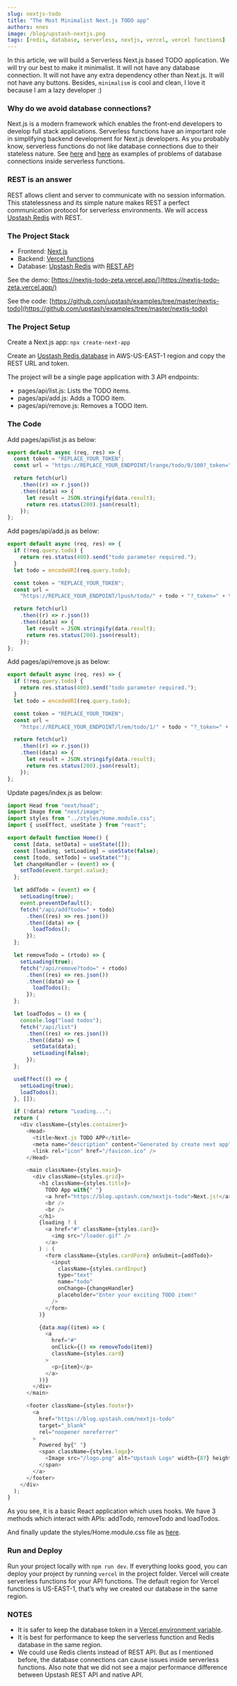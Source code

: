 ```yaml
---
slug: nextjs-todo
title: "The Most Minimalist Next.js TODO app"
authors: enes
image: /blog/upstash-nextjs.png
tags: [redis, database, serverless, nextjs, vercel, vercel functions]
---
```


In this article, we will build a Serverless Next.js based TODO application. We will try our best to make it minimalist. It will not have any database connection. It will not have any extra dependency other than Next.js. It will not have any buttons. Besides, `minimalism` is cool and clean, I love it because I am a lazy developer :)

### Why do we avoid database connections?

Next.js is a modern framework which enables the front-end developers to develop full stack applications. Serverless functions have an important role in simplifying backend development for Next.js developers. As you probably know, serverless functions do not like database connections due to their stateless nature. See [here](https://stackoverflow.com/questions/63208960/vercel-creates-new-db-connection-for-every-request) and [here](https://blog.upstash.com/serverless-database-connections) as examples of problems of database connections inside serverless functions.

### REST is an answer

REST allows client and server to communicate with no session information. This statelessness and its simple nature makes REST a perfect communication protocol for serverless environments. We will access [Upstash Redis](https://upstash.com/) with REST.

### The Project Stack

- Frontend: [Next.js](https://nextjs.org/)
- Backend: [Vercel functions](https://vercel.com/docs/serverless-functions/introduction)
- Database: [Upstash Redis](https://upstash.com) with [REST API](https://docs.upstash.com/features/restapi)

See the demo: [https://nextjs-todo-zeta.vercel.app/](https://nextjs-todo-zeta.vercel.app/)

See the code: [https://github.com/upstash/examples/tree/master/nextjs-todo](https://github.com/upstash/examples/tree/master/nextjs-todo)

### The Project Setup

Create a Next.js app: `npx create-next-app`

Create an [Upstash Redis database](https://console.upstash.com) in AWS-US-EAST-1 region and copy the REST URL and token.

The project will be a single page application with 3 API endpoints:

- pages/api/list.js: Lists the TODO items.
- pages/api/add.js: Adds a TODO item.
- pages/api/remove.js: Removes a TODO item.

### The Code

Add pages/api/list.js as below:

```javascript
export default async (req, res) => {
  const token = "REPLACE_YOUR_TOKEN";
  const url = "https://REPLACE_YOUR_ENDPOINT/lrange/todo/0/100?_token=" + token;

  return fetch(url)
    .then((r) => r.json())
    .then((data) => {
      let result = JSON.stringify(data.result);
      return res.status(200).json(result);
    });
};
```

Add pages/api/add.js as below:

```javascript
export default async (req, res) => {
  if (!req.query.todo) {
    return res.status(400).send("todo parameter required.");
  }
  let todo = encodeURI(req.query.todo);

  const token = "REPLACE_YOUR_TOKEN";
  const url =
    "https://REPLACE_YOUR_ENDPOINT/lpush/todo/" + todo + "?_token=" + token;

  return fetch(url)
    .then((r) => r.json())
    .then((data) => {
      let result = JSON.stringify(data.result);
      return res.status(200).json(result);
    });
};
```

Add pages/api/remove.js as below:

```javascript
export default async (req, res) => {
  if (!req.query.todo) {
    return res.status(400).send("todo parameter required.");
  }
  let todo = encodeURI(req.query.todo);

  const token = "REPLACE_YOUR_TOKEN";
  const url =
    "https://REPLACE_YOUR_ENDPOINT/lrem/todo/1/" + todo + "?_token=" + token;

  return fetch(url)
    .then((r) => r.json())
    .then((data) => {
      let result = JSON.stringify(data.result);
      return res.status(200).json(result);
    });
};
```

Update pages/index.js as below:

```javascript
import Head from "next/head";
import Image from "next/image";
import styles from "../styles/Home.module.css";
import { useEffect, useState } from "react";

export default function Home() {
  const [data, setData] = useState([]);
  const [loading, setLoading] = useState(false);
  const [todo, setTodo] = useState("");
  let changeHandler = (event) => {
    setTodo(event.target.value);
  };

  let addTodo = (event) => {
    setLoading(true);
    event.preventDefault();
    fetch("/api/add?todo=" + todo)
      .then((res) => res.json())
      .then((data) => {
        loadTodos();
      });
  };

  let removeTodo = (rtodo) => {
    setLoading(true);
    fetch("/api/remove?todo=" + rtodo)
      .then((res) => res.json())
      .then((data) => {
        loadTodos();
      });
  };

  let loadTodos = () => {
    console.log("load todos");
    fetch("/api/list")
      .then((res) => res.json())
      .then((data) => {
        setData(data);
        setLoading(false);
      });
  };

  useEffect(() => {
    setLoading(true);
    loadTodos();
  }, []);

  if (!data) return "Loading...";
  return (
    <div className={styles.container}>
      <Head>
        <title>Next.js TODO APP</title>
        <meta name="description" content="Generated by create next app" />
        <link rel="icon" href="/favicon.ico" />
      </Head>

      <main className={styles.main}>
        <div className={styles.grid}>
          <h1 className={styles.title}>
            TODO App with{" "}
            <a href="https://blog.upstash.com/nextjs-todo">Next.js!</a>
            <br />
            <br />
          </h1>
          {loading ? (
            <a href="#" className={styles.card}>
              <img src="/loader.gif" />
            </a>
          ) : (
            <form className={styles.cardForm} onSubmit={addTodo}>
              <input
                className={styles.cardInput}
                type="text"
                name="todo"
                onChange={changeHandler}
                placeholder="Enter your exciting TODO item!"
              />
            </form>
          )}

          {data.map((item) => (
            <a
              href="#"
              onClick={() => removeTodo(item)}
              className={styles.card}
            >
              <p>{item}</p>
            </a>
          ))}
        </div>
      </main>

      <footer className={styles.footer}>
        <a
          href="https://blog.upstash.com/nextjs-todo"
          target="_blank"
          rel="noopener noreferrer"
        >
          Powered by{" "}
          <span className={styles.logo}>
            <Image src="/logo.png" alt="Upstash Logo" width={87} height={25} />
          </span>
        </a>
      </footer>
    </div>
  );
}
```

As you see, it is a basic React application which uses hooks. We have 3 methods which interact with APIs: addTodo, removeTodo and loadTodos.

And finally update the styles/Home.module.css file as [here](https://github.com/upstash/examples/blob/master/nextjs-todo/styles/Home.module.css).

### Run and Deploy

Run your project locally with `npm run dev`. If everything looks good, you can deploy your project by running `vercel` in the project folder. Vercel will create serverless functions for your API functions. The default region for Vercel functions is US-EAST-1, that’s why we created our database in the same region.

### NOTES

- It is safer to keep the database token in a [Vercel environment variable](https://vercel.com/docs/environment-variables).
- It is best for performance to keep the serverless function and Redis database in the same region.
- We could use Redis clients instead of REST API. But as I mentioned before, the database connections can cause issues inside serverless functions. Also note that we did not see a major performance difference between Upstash REST API and native API.
